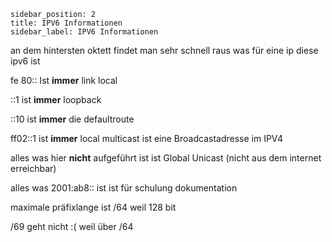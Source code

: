 ```
sidebar_position: 2
title: IPV6 Informationen
sidebar_label: IPV6 Informationen
```

an dem hintersten oktett findet man sehr schnell raus was für eine ip diese ipv6 ist

fe 80:: Ist **immer** link local

\::1 ist **immer** loopback

\::10 ist **immer** die defaultroute

ff02::1 ist **immer** local multicast ist eine Broadcastadresse im IPV4

alles was hier **nicht** aufgeführt ist ist Global Unicast (nicht aus dem internet erreichbar)

alles was 2001\:ab8:: ist ist für schulung dokumentation

maximale präfixlange ist /64 weil 128 bit

/69 geht nicht :( weil über /64

